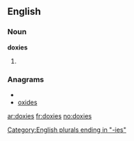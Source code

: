 ==English==

===Noun===
'''doxies'''

# {{plural of|[[doxy]]}}

===Anagrams===
* {{alphagram|deiosx}}
* [[oxides#English|oxides]]


[[Category:English plurals ending in "-ies"]]

[[ar:doxies]]
[[fr:doxies]]
[[no:doxies]]